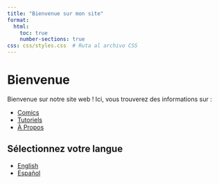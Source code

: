 ```yaml
---
title: "Bienvenue sur mon site"
format: 
  html: 
    toc: true
    number-sections: true
css: css/styles.css  # Ruta al archivo CSS
---
```


# Bienvenue

Bienvenue sur notre site web ! Ici, vous trouverez des informations sur :

- [Comics](comics/comic1.html)
- [Tutoriels](tutoriels/tutorial1.html)
- [À Propos](about.html)

## Sélectionnez votre langue

- [English](../en/index.html)
- [Español](../es/index.html)